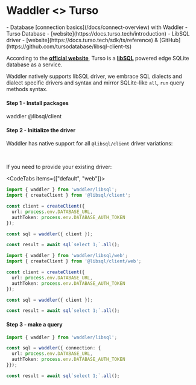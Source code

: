 
# Waddler \<\> Turso

<Prerequisites>
- Database [connection basics](/docs/connect-overview) with Waddler
- Turso Database - [website](https://docs.turso.tech/introduction)
- LibSQL driver - [website](https://docs.turso.tech/sdk/ts/reference) & [GitHub](https://github.com/tursodatabase/libsql-client-ts)
</Prerequisites>

According to the **[official website](https://turso.tech/drizzle)**, 
Turso is a **[libSQL](https://github.com/libsql/libsql)** powered edge SQLite database as a service.
  
Waddler natively supports libSQL driver, 
we embrace SQL dialects and dialect specific drivers and syntax and mirror 
SQLite-like `all`, `run` query methods syntax. 

#### Step 1 - Install packages
<Npm>
waddler @libsql/client
</Npm>

#### Step 2 - Initialize the driver
Waddler has native support for all `@libsql/client` driver variations:

<LibsqlTable />

<br />

<LibsqlTabs />


If you need to provide your existing driver:

<CodeTabs items={["default", "web"]}>
```typescript copy
import { waddler } from 'waddler/libsql';
import { createClient } from '@libsql/client';

const client = createClient({ 
  url: process.env.DATABASE_URL,
  authToken: process.env.DATABASE_AUTH_TOKEN
});

const sql = waddler({ client });

const result = await sql`select 1;`.all();
```
```typescript copy
import { waddler } from 'waddler/libsql/web';
import { createClient } from '@libsql/client/web';

const client = createClient({ 
  url: process.env.DATABASE_URL,
  authToken: process.env.DATABASE_AUTH_TOKEN
});

const sql = waddler({ client });

const result = await sql`select 1;`.all();
```
</CodeTabs>

#### Step 3 - make a query

```ts
import { waddler } from 'waddler/libsql';

const sql = waddler({ connection: {
  url: process.env.DATABASE_URL, 
  authToken: process.env.DATABASE_AUTH_TOKEN 
}});

const result = await sql`select 1;`.all();
```
